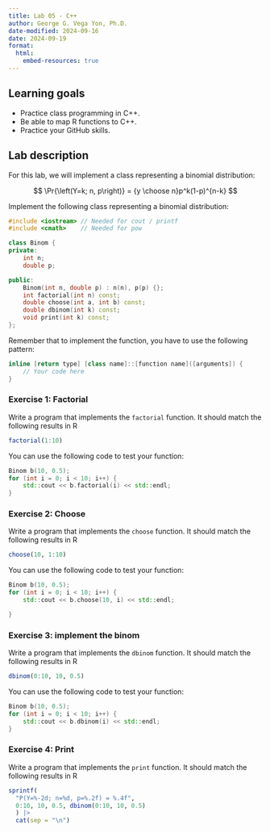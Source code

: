 ```yaml
---
title: Lab 05 - C++
author: George G. Vega Yon, Ph.D.
date-modified: 2024-09-16
date: 2024-09-19
format:
  html:
    embed-resources: true
---
```


## Learning goals

- Practice class programming in C++.
- Be able to map R functions to C++.
- Practice your GitHub skills.

## Lab description

For this lab, we will implement a class representing a binomial distribution:

$$
\Pr{\left(Y=k; n, p\right)} = {y \choose  n}p^k(1-p)^{n-k}
$$

Implement the following class representing a binomial distribution:

```cpp
#include <iostream> // Needed for cout / printf
#include <cmath>    // Needed for pow

class Binom {
private:
    int n;
    double p;

public:
    Binom(int n, double p) : n(n), p(p) {};
    int factorial(int n) const;
    double choose(int a, int b) const;
    double dbinom(int k) const;
    void print(int k) const;
};
```

Remember that to implement the function, you have to use the following pattern:

```cpp
inline [return type] [class name]::[function name]([arguments]) {
    // Your code here
}
```

### Exercise 1: Factorial

Write a program that implements the `factorial` function. It should match the following results in R

```r
factorial(1:10)
```

You can use the following code to test your function:

```cpp
Binom b(10, 0.5);
for (int i = 0; i < 10; i++) {
    std::cout << b.factorial(i) << std::endl;
}
```

### Exercise 2: Choose

Write a program that implements the `choose` function. It should match the following results in R

```r
choose(10, 1:10)
```

You can use the following code to test your function:

```cpp
Binom b(10, 0.5);
for (int i = 0; i < 10; i++) {
    std::cout << b.choose(10, i) << std::endl;

}
```

### Exercise 3: implement the binom

Write a program that implements the `dbinom` function. It should match the following results in R

```r
dbinom(0:10, 10, 0.5)
```

You can use the following code to test your function:

```cpp
Binom b(10, 0.5);
for (int i = 0; i < 10; i++) {
    std::cout << b.dbinom(i) << std::endl;
}
```

### Exercise 4: Print

Write a program that implements the `print` function. It should match the following results in R

```r
sprintf(
  "P(Y=%-2d; n=%d, p=%.2f) = %.4f",
  0:10, 10, 0.5, dbinom(0:10, 10, 0.5)
  ) |>
  cat(sep = "\n")
```